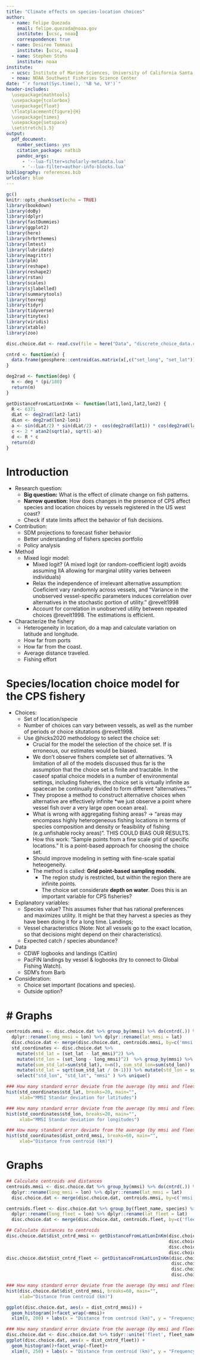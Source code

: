```yaml
---
title: "Climate effects on species-location choices"
author:
  - name: Felipe Quezada
    email: felipe.quezada@noaa.gov
    institute: [ucsc, noaa]
    correspondence: true
  - name: Desiree Tommasi
    institute: [ucsc, noaa]
  - name: Stephen Stohs
    institute: noaa
institute:
  - ucsc: Institute of Marine Sciences, University of California Santa Cruz
  - noaa: NOAA Southwest Fisheries Science Center
date: "`r format(Sys.time(), '%B %e, %Y')`"
header-includes:
  \usepackage{mathtools}
  \usepackage{tcolorbox}
  \usepackage{float}
  \floatplacement{figure}{H}
  \usepackage{times}
  \usepackage{setspace}
  \setstretch{1.5}
output:
  pdf_document:
    number_sections: yes
    citation_package: natbib
    pandoc_args:
      - '--lua-filter=scholarly-metadata.lua'
      - '--lua-filter=author-info-blocks.lua'
bibliography: references.bib
urlcolor: blue
---
```


```r
gc()
knitr::opts_chunk$set(echo = TRUE)
library(bookdown)
library(doBy)
library(dplyr)
library(fastDummies)
library(ggplot2)
library(here)
library(hrbrthemes)
library(lmtest)
library(lubridate)
library(magrittr)
library(plm)
library(reshape)
library(reshape2)
library(rstan)
library(scales)
library(sjlabelled)
library(summarytools)
library(texreg)
library(tidyr)
library(tidyverse)
library(tinytex)
library(viridis)
library(xtable)
library(zoo)
```



```r
disc.choice.dat <- read.csv(file = here("Data", "discrete_choice_data.csv"))

```

```r
cntrd <- function(x) {
  data.frame(geosphere::centroid(as.matrix(x[,c("set_long", "set_lat")])))
}

deg2rad <- function(deg) {
  m <- deg * (pi/180)
  return(m)
}

getDistanceFromLatLonInKm <- function(lat1,lon1,lat2,lon2) {
  R <- 6371
  dLat <- deg2rad(lat2-lat1)
  dLon <- deg2rad(lon2-lon1)
  a <- sin(dLat/2) * sin(dLat/2) +  cos(deg2rad(lat1)) * cos(deg2rad(lat2)) * sin(dLon/2) * sin(dLon/2)
  c <- 2 * atan2(sqrt(a), sqrt(1-a))
  d <- R * c
  return(d)
}

```

# Introduction

+ Research question:
  + **Big question:** What is the effect of climate change on fish patterns. 
  + **Narrow question:** How does changes in the presence of CPS affect species and location choices by vessels registered in the US west coast?
  + Check if state limits affect the behavior of fish decisions.

+ Contribution:
  + SDM projections to forecast fisher behavior
  + Better understanding of fishers species portfolio
  + Policy analysis

+ Method
  + Mixed logir model:
    + Mixed logit? (A mixed logit (or random-coefficient logit) avoids assuming IIA allowing for marginal utility varies between individuals)
    + Relax the independence of irrelevant alternative assumption: Coeficient vary randomnly across vessels, and "Variance in the unobserved vessel-specific parameters induces correlation over alternatives in the stochastic portion
of utility." @revelt1998
    + Account for correlation in unobserved utility between repeated choices @revelt1998. The estimations is efficient. 



+ Characterize the fishery
  + Heterogeneity in location, do a map and calculate variation on latitude and longitude.
  + How far from ports
  + How far from the coast. 
  + Average distance traveled. 
  + Fishing effort


# Species/location choice model for the CPS fishery

+ Choices:
  + Set of location/specie
  + Number of choices can vary between vessels, as well as the number of periods or choice situtations @revelt1998.
  + Use @hicks2020 methodology to select the choice set:
    + Crucial for the model the selection of the choice set. If is erroneous, our estimates would be biased.
    + We don't observe fishers complete set of alternatives. "A limitation of all of the models discussed thus far is the assumption that the choice set is finite and tractable. In the caseof spatial choice models in a number of environmental settings, including fisheries, the choice set is virtually infinite as spacecan be continually divided to form different “alternatives.”"
    + They propose a method to construct alternative choices when alternative are effectively infinite *we just observe a point where vessel fish over a very large open ocean area).
    + What is wrong with aggregating fishing areas? -> "areas may encompass highly heterogeneous fishing locations in terms of species composition and density or feasibility of fishing (e.g.unfishable rocky areas)". THIS COULD BIAS OUR RESULTS.
    + How this work: "Sample points from a fine scale grid of specific locations." It is a point-based approach for choosing the choice set. 
    + Should improve modeling in setting with fine-scale spatial heteogeneity.
    + The method is called: **Grid point-based sampling models.**
      + The region study is restricted, but within the region there are infinite points.
      + The choice set considerate **depth on water**. Does this is an important variable for CPS fisheries?
    
    
    
+ Explanatory variables:
  + Species value? This assumes fisher that has rational preferences and maximizes utility. It might be that they harvest a species as they have been doing it for a long time. 
Landings;
  + Vessel characteristics (Note: Not all vessels go to the exact location, so that decisions might depend on their characteristics).
  + Expected catch / species abundance?


+ Data 
  + CDWF logbooks and landings (Caitlin)
  + PacFIN landings by vessel & logbooks (try to connect to Global Fishing Watch). 
  + SDM's from Barb

+ Consideration:
  + Choice set important (locations and species).
  + Outside option?




<!-- Stafford (2018):  -->
<!-- When alternatives are combined, they are treated as identical alternatives. Regardless of similarity between them or with an alternative in the model. → Misleading estimates and distort substitution patterns.  -->
<!-- “The empirical results and Monte Carlo analysis suggest that researchers and practitioners should explicitly model choices closely related to the decisions of interest whenever possible and, when not possible, carefully consider the potential biases introduced by pooling such choices with other outside options.” -->
<!-- Model: Nested logit model -->
<!-- Stages: Participation, species, and location. -->
<!-- Variables: They include alternative-specific observations (for species and location) as well as alternative-invariant variables.  -->
<!-- Q: What about individual characteristics in the model to show heterogeneity in fleets? -->
<!-- How closure predictions were made? -->


# # Graphs

```r

centroids.mmsi <- disc.choice.dat %>% group_by(mmsi) %>% do(cntrd(.)) %>% 
  dplyr::rename(long_mmsi = lon) %>% dplyr::rename(lat_mmsi = lat)
  disc.choice.dat <- merge(disc.choice.dat, centroids.mmsi, by=c('mmsi'),all.x = TRUE) 
  std_coordinates <- disc.choice.dat %>% 
    mutate(std_lat = (set_lat - lat_mmsi)^2) %>% 
    mutate(std_lon = (set_long - long_mmsi)^2)  %>% group_by(mmsi) %>% 
    mutate(sum_std_lat=sum(std_lat), n=n(), sum_std_lon=sum(std_lon))  %>%
    mutate(std_lat = sqrt(sum_std_lat / (n-1))) %>% mutate(std_lon = sqrt(sum_std_lon / (n-1))) %>% 
    select("std_lon", "std_lat", "mmsi" ) %>% unique()

```

```r
### How many standard error deviate from the average (by mmsi and fleet) ###
hist(std_coordinates$std_lat, breaks=20, main="", 
     xlab="MMSI Standar deviation for latitudes")
```

```r
### How many standard error deviate from the average (by mmsi and fleet) ###
hist(std_coordinates$std_lon, breaks=20, main="", 
     xlab="MMSI Standar deviation for longitudes")
```


```r
### How many standard error deviate from the average (by mmsi and fleet) ###
hist(std_coordinates$dist_cntrd_mmsi, breaks=60, main="", 
     xlab="Distance from centroid (km)")
```


# Graphs

```r
## Calculate centroids and distances
centroids.mmsi <- disc.choice.dat %>% group_by(mmsi) %>% do(cntrd(.)) %>% 
  dplyr::rename(long_mmsi = lon) %>% dplyr::rename(lat_mmsi = lat)
  disc.choice.dat <- merge(disc.choice.dat, centroids.mmsi, by=c('mmsi'),all.x = TRUE) 

centroids.fleet <- disc.choice.dat %>% group_by(fleet_name, species) %>% do(cntrd(.)) %>% 
  dplyr::rename(long_fleet = lon) %>% dplyr::rename(lat_fleet = lat)
  disc.choice.dat <- merge(disc.choice.dat, centroids.fleet, by=c('fleet_name', 'species'),all.x = TRUE) 

## Calculate distances to centroids   
disc.choice.dat$dist_cntrd_mmsi <- getDistanceFromLatLonInKm(disc.choice.dat$set_lat,  
                                                             disc.choice.dat$set_long,
                                                             disc.choice.dat$lat_mmsi,
                                                             disc.choice.dat$long_mmsi)
disc.choice.dat$dist_cntrd_fleet <- getDistanceFromLatLonInKm(disc.choice.dat$set_lat,  
                                                              disc.choice.dat$set_long,
                                                              disc.choice.dat$lat_fleet,
                                                              disc.choice.dat$long_fleet)
```


```r
### How many standard error deviate from the average (by mmsi and fleet) ###
hist(disc.choice.dat$dist_cntrd_mmsi, breaks=60, main="", 
     xlab="Distance from centroid (km)")
```


```r
ggplot(disc.choice.dat, aes(x = dist_cntrd_mmsi)) +
  geom_histogram()+facet_wrap(~mmsi)+
  xlim(0, 200) + labs(x = "Distance from centroid (km)", y = "Frequency")

```

```r
### How many standard error deviate from the average (by mmsi and fleet) ###
disc.choice.dat <- disc.choice.dat %>% tidyr::unite('fleet', fleet_name:species, remove = FALSE)
ggplot(disc.choice.dat, aes(x = dist_cntrd_fleet)) +
  geom_histogram()+facet_wrap(~fleet)+
  xlim(0, 250) + labs(x = "Distance from centroid (km)", y = "Frequency")

```


